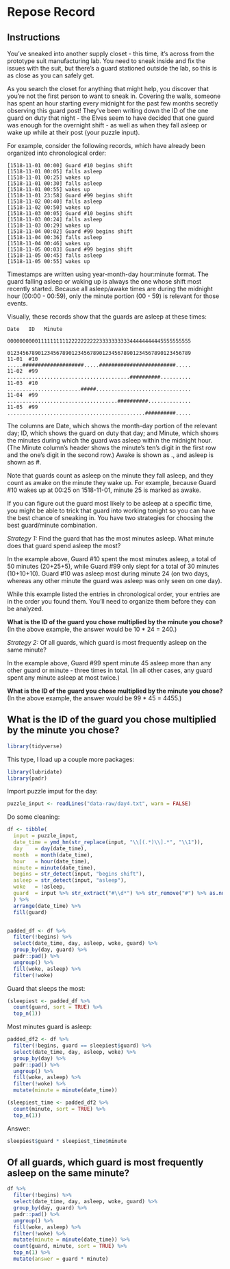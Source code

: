 # Repose Record {#day4}

## Instructions {-}

You've sneaked into another supply closet - this time, it's across from the prototype suit manufacturing lab. You need to sneak inside and fix the issues with the suit, but there's a guard stationed outside the lab, so this is as close as you can safely get.

As you search the closet for anything that might help, you discover that you're not the first person to want to sneak in. Covering the walls, someone has spent an hour starting every midnight for the past few months secretly observing this guard post! They've been writing down the ID of the one guard on duty that night - the Elves seem to have decided that one guard was enough for the overnight shift - as well as when they fall asleep or wake up while at their post (your puzzle input).

For example, consider the following records, which have already been organized into chronological order:

```
[1518-11-01 00:00] Guard #10 begins shift
[1518-11-01 00:05] falls asleep
[1518-11-01 00:25] wakes up
[1518-11-01 00:30] falls asleep
[1518-11-01 00:55] wakes up
[1518-11-01 23:58] Guard #99 begins shift
[1518-11-02 00:40] falls asleep
[1518-11-02 00:50] wakes up
[1518-11-03 00:05] Guard #10 begins shift
[1518-11-03 00:24] falls asleep
[1518-11-03 00:29] wakes up
[1518-11-04 00:02] Guard #99 begins shift
[1518-11-04 00:36] falls asleep
[1518-11-04 00:46] wakes up
[1518-11-05 00:03] Guard #99 begins shift
[1518-11-05 00:45] falls asleep
[1518-11-05 00:55] wakes up
```

Timestamps are written using year-month-day hour:minute format. The guard falling asleep or waking up is always the one whose shift most recently started. Because all asleep/awake times are during the midnight hour (00:00 - 00:59), only the minute portion (00 - 59) is relevant for those events.

Visually, these records show that the guards are asleep at these times:

```
Date   ID   Minute
            000000000011111111112222222222333333333344444444445555555555
            012345678901234567890123456789012345678901234567890123456789
11-01  #10  .....####################.....#########################.....
11-02  #99  ........................................##########..........
11-03  #10  ........................#####...............................
11-04  #99  ....................................##########..............
11-05  #99  .............................................##########.....
```

The columns are Date, which shows the month-day portion of the relevant day; ID, which shows the guard on duty that day; and Minute, which shows the minutes during which the guard was asleep within the midnight hour. (The Minute column's header shows the minute's ten's digit in the first row and the one's digit in the second row.) Awake is shown as ., and asleep is shown as #.

Note that guards count as asleep on the minute they fall asleep, and they count as awake on the minute they wake up. For example, because Guard #10 wakes up at 00:25 on 1518-11-01, minute 25 is marked as awake.

If you can figure out the guard most likely to be asleep at a specific time, you might be able to trick that guard into working tonight so you can have the best chance of sneaking in. You have two strategies for choosing the best guard/minute combination.

*Strategy 1:* Find the guard that has the most minutes asleep. What minute does that guard spend asleep the most?

In the example above, Guard #10 spent the most minutes asleep, a total of 50 minutes (20+25+5), while Guard #99 only slept for a total of 30 minutes (10+10+10). Guard #10 was asleep most during minute 24 (on two days, whereas any other minute the guard was asleep was only seen on one day).

While this example listed the entries in chronological order, your entries are in the order you found them. You'll need to organize them before they can be analyzed.

**What is the ID of the guard you chose multiplied by the minute you chose?** (In the above example, the answer would be 10 * 24 = 240.)

*Strategy 2:* Of all guards, which guard is most frequently asleep on the same minute?

In the example above, Guard #99 spent minute 45 asleep more than any other guard or minute - three times in total. (In all other cases, any guard spent any minute asleep at most twice.)

**What is the ID of the guard you chose multiplied by the minute you chose?** (In the above example, the answer would be 99 * 45 = 4455.)

## What is the ID of the guard you chose multiplied by the minute you chose?

```r
library(tidyverse)
```

This type, I load up a couple more packages:

```r
library(lubridate)
library(padr)
```

Import puzzle imput for the day:

```r
puzzle_input <- readLines("data-raw/day4.txt", warn = FALSE)
```

Do some cleaning:

```r
df <- tibble(
  input = puzzle_input,
  date_time = ymd_hm(str_replace(input, "\\[(.*)\\].*", "\\1")),
  day    = day(date_time),
  month  = month(date_time),
  hour   = hour(date_time),
  minute = minute(date_time),
  begins = str_detect(input, "begins shift"),
  asleep = str_detect(input, "asleep"),
  woke   = !asleep,
  guard  = input %>% str_extract("#\\d*") %>% str_remove("#") %>% as.numeric()
  ) %>% 
  arrange(date_time) %>% 
  fill(guard)


padded_df <- df %>% 
  filter(!begins) %>% 
  select(date_time, day, asleep, woke, guard) %>% 
  group_by(day, guard) %>% 
  padr::pad() %>% 
  ungroup() %>% 
  fill(woke, asleep) %>% 
  filter(!woke)
```

Guard that sleeps the most:

```r
(sleepiest <- padded_df %>% 
  count(guard, sort = TRUE) %>% 
  top_n(1))
```

Most minutes guard is asleep:

```r
padded_df2 <- df %>% 
  filter(!begins, guard == sleepiest$guard) %>% 
  select(date_time, day, asleep, woke) %>% 
  group_by(day) %>% 
  padr::pad() %>% 
  ungroup() %>% 
  fill(woke, asleep) %>% 
  filter(!woke) %>% 
  mutate(minute = minute(date_time))

(sleepiest_time <- padded_df2 %>% 
  count(minute, sort = TRUE) %>% 
  top_n(1))
```

Answer: 

```r
sleepiest$guard * sleepiest_time$minute
```

## Of all guards, which guard is most frequently asleep on the same minute?

```r
df %>% 
  filter(!begins) %>% 
  select(date_time, day, asleep, woke, guard) %>% 
  group_by(day, guard) %>% 
  padr::pad() %>% 
  ungroup() %>% 
  fill(woke, asleep) %>% 
  filter(!woke) %>% 
  mutate(minute = minute(date_time)) %>% 
  count(guard, minute, sort = TRUE) %>% 
  top_n(1) %>% 
  mutate(answer = guard * minute)
```


